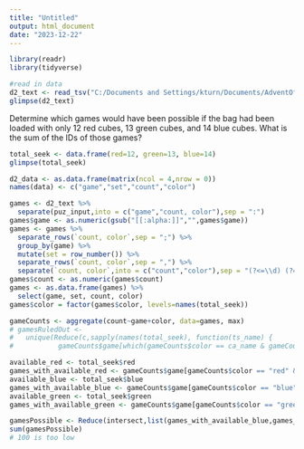 ```yaml
---
title: "Untitled"
output: html_document
date: "2023-12-22"
---
```

```r
library(readr)
library(tidyverse)

#read in data
d2_text <- read_tsv("C:/Documents and Settings/kturn/Documents/AdventOfCode2023/d2_text.txt",col_names = "puz_input")
glimpse(d2_text)
```
Determine which games would have been possible if the bag had been loaded with only 12 red cubes, 13 green cubes, and 14 blue cubes. What is the sum of the IDs of those games?

```r
total_seek <- data.frame(red=12, green=13, blue=14)  
glimpse(total_seek)
```

```r
d2_data <- as.data.frame(matrix(ncol = 4,nrow = 0))
names(data) <- c("game","set","count","color")

games <- d2_text %>% 
  separate(puz_input,into = c("game","count, color"),sep = ":")
games$game <- as.numeric(gsub("[[:alpha:]]","",games$game))
games <- games %>% 
  separate_rows(`count, color`,sep = ";") %>% 
  group_by(game) %>% 
  mutate(set = row_number()) %>% 
  separate_rows(`count, color`,sep = ",") %>% 
  separate(`count, color`,into = c("count","color"),sep = "(?<=\\d) (?=\\D)|(?=\\d) (?<=\\D)")
games$count <- as.numeric(games$count)
games <- as.data.frame(games) %>% 
  select(game, set, count, color)
games$color = factor(games$color, levels=names(total_seek))

gameCounts <- aggregate(count~game+color, data=games, max)
# gamesRuledOut <- 
#   unique(Reduce(c,sapply(names(total_seek), function(ts_name) {
#           gameCounts$game[which(gameCounts$color == ca_name & gameCounts$count > total_seek[[ts_name]])]})))

available_red <- total_seek$red
games_with_available_red <- gameCounts$game[gameCounts$color == "red" & gameCounts$count <= available_red]
available_blue <- total_seek$blue
games_with_available_blue <- gameCounts$game[gameCounts$color == "blue" & gameCounts$count <= available_blue]
available_green <- total_seek$green
games_with_available_green <- gameCounts$game[gameCounts$color == "green" & gameCounts$count <= available_green]

gamesPossible <- Reduce(intersect,list(games_with_available_blue,games_with_available_green,games_with_available_red))
sum(gamesPossible)
# 100 is too low
```

